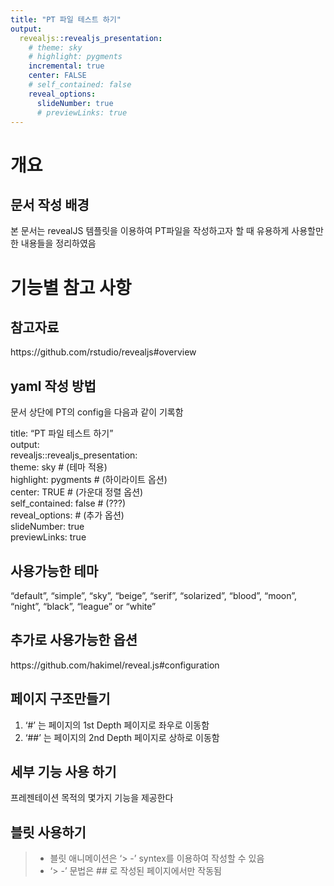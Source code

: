 ```yaml
---
title: "PT 파일 테스트 하기"
output:
  revealjs::revealjs_presentation:
    # theme: sky
    # highlight: pygments
    incremental: true
    center: FALSE
    # self_contained: false
    reveal_options:
      slideNumber: true
      # previewLinks: true
---
```


# 개요

## 문서 작성 배경

본 문서는 revealJS 템플릿을 이용하여 PT파일을 작성하고자 할 때 유용하게 사용할만한 내용들을 정리하였음

# 기능별 참고 사항

## 참고자료

https://github.com/rstudio/revealjs#overview


## yaml 작성 방법

문서 상단에 PT의 config을 다음과 같이 기록함

title: "PT 파일 테스트 하기"    
output:   
  revealjs::revealjs_presentation:    
    theme: sky  # (테마 적용)   
    highlight: pygments  # (하이라이트 옵션)    
    center: TRUE  # (가운대 정렬 옵션)    
    self_contained: false  # (???)    
    reveal_options:  # (추가 옵션)    
      slideNumber: true   
      previewLinks: true    

## 사용가능한 테마

"default", "simple", "sky", "beige", "serif", "solarized", "blood", "moon", "night", "black", "league" or "white"

## 추가로 사용가능한 옵션

https://github.com/hakimel/reveal.js#configuration

## 페이지 구조만들기

1. '#' 는 페이지의 1st Depth 페이지로 좌우로 이동함    
2. '##' 는 페이지의 2nd Depth 페이지로 상하로 이동함

## 세부 기능 사용 하기

프레젠테이션 목적의 몇가지 기능을 제공한다

## 블릿 사용하기

> - 블릿 애니메이션은 '> -' syntex를 이용하여 작성할 수 있음
> - '> -' 문법은 ## 로 작성된 페이지에서만 작동됨
